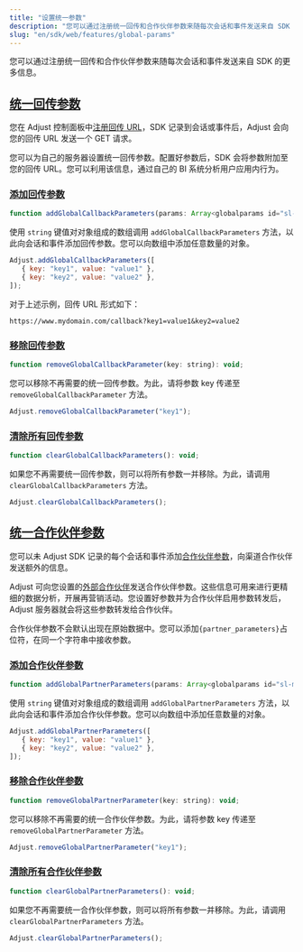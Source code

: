 ```yaml
---
title: "设置统一参数"
description: "您可以通过注册统一回传和合作伙伴参数来随每次会话和事件发送来自 SDK 的更多信息。"
slug: "en/sdk/web/features/global-params"
---
```

您可以通过注册统一回传和合作伙伴参数来随每次会话和事件发送来自 SDK 的更多信息。

[统一回传参数](global-callback-parameters)
------------------------------------

您在 Adjust 控制面板中[注册回传 URL](https://help.adjust.com/en/article/set-up-callbacks)，SDK 记录到会话或事件后，Adjust 会向您的回传 URL 发送一个 GET 请求。

您可以为自己的服务器设置统一回传参数。配置好参数后，SDK 会将参数附加至您的回传 URL。您可以利用该信息，通过自己的 BI 系统分析用户应用内行为。

### [添加回传参数](add-callback-parameters)

```js
function addGlobalCallbackParameters(params: Array<globalparams id="sl-md0000000">): void;
```

使用 `string` 键值对对象组成的数组调用 `addGlobalCallbackParameters` 方法，以此向会话和事件添加回传参数。您可以向数组中添加任意数量的对象。

```js
Adjust.addGlobalCallbackParameters([
   { key: "key1", value: "value1" },
   { key: "key2", value: "value2" },
]);
```

对于上述示例，回传 URL 形式如下：

```text
https://www.mydomain.com/callback?key1=value1&key2=value2
```

### [移除回传参数](remove-callback-parameters)

```js
function removeGlobalCallbackParameter(key: string): void;
```

您可以移除不再需要的统一回传参数。为此，请将参数 key 传递至 `removeGlobalCallbackParameter` 方法。

```js
Adjust.removeGlobalCallbackParameter("key1");
```

### [清除所有回传参数](clear-all-callback-parameters)

```js
function clearGlobalCallbackParameters(): void;
```

如果您不再需要统一回传参数，则可以将所有参数一并移除。为此，请调用 `clearGlobalCallbackParameters` 方法。

```js
Adjust.clearGlobalCallbackParameters();
```

[统一合作伙伴参数](global-partner-parameters)
-------------------------------------

您可以未 Adjust SDK 记录的每个会话和事件添加[合作伙伴参数](https://help.adjust.com/en/article/data-sharing-ad-network#map-parameters)，向渠道合作伙伴发送额外的信息。

Adjust 可向您设置的[外部合作伙伴](https://help.adjust.com/en/article/integrated-partners)发送合作伙伴参数。这些信息可用来进行更精细的数据分析，开展再营销活动。您设置好参数并为合作伙伴启用参数转发后，Adjust 服务器就会将这些参数转发给合作伙伴。
<callout type="note"> 

合作伙伴参数不会默认出现在原始数据中。您可以添加`{partner_parameters}`占位符，在同一个字符串中接收参数。
</Callout> 

### [添加合作伙伴参数](add-partner-parameters)

```js
function addGlobalPartnerParameters(params: Array<globalparams id="sl-md0000000">): void;
```

使用 `string` 键值对对象组成的数组调用 `addGlobalPartnerParameters` 方法，以此向会话和事件添加合作伙伴参数。您可以向数组中添加任意数量的对象。

```js
Adjust.addGlobalPartnerParameters([
   { key: "key1", value: "value1" },
   { key: "key2", value: "value2" },
]);
```

### [移除合作伙伴参数](remove-partner-parameters)

```js
function removeGlobalPartnerParameter(key: string): void;
```

您可以移除不再需要的统一合作伙伴参数。为此，请将参数 key 传递至 `removeGlobalPartnerParameter` 方法。

```js
Adjust.removeGlobalPartnerParameter("key1");
```

### [清除所有合作伙伴参数](clear-all-partner-parameters)

```js
function clearGlobalPartnerParameters(): void;
```

如果您不再需要统一合作伙伴参数，则可以将所有参数一并移除。为此，请调用 `clearGlobalPartnerParameters` 方法。

```js
Adjust.clearGlobalPartnerParameters();
```


